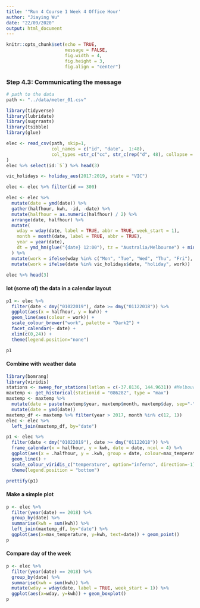 ```yaml
---
title: '"Run 4 Course 1 Week 4 Office Hour'
author: "Jiaying Wu"
date: "22/09/2020"
output: html_document
---
```


```r
knitr::opts_chunk$set(echo = TRUE,
                      message = FALSE,
                      fig.width = 4,
                      fig.height = 3,
                      fig.align = "center")
```

### Step 4.3: Communicating the message

```r
# path to the data
path <- "../data/meter_01.csv"
```

```r
library(tidyverse)
library(lubridate)
library(sugrrants)
library(tsibble)
library(glue)
```

```r
elec <- read_csv(path, skip=1,
                 col_names = c("id", "date",  1:48),
                 col_types =str_c("cc", str_c(rep("d", 48), collapse = ""), str_c(rep("-", 5), collapse = ""))
)
elec %>% select(id:`5`) %>% head(3)
```

```r
vic_holidays <- holiday_aus(2017:2019, state = "VIC")

elec <- elec %>% filter(id == 300)

elec <- elec %>%
  mutate(date = ymd(date)) %>%
  gather(halfhour, kwh, -id, -date) %>%
  mutate(halfhour = as.numeric(halfhour) / 2) %>%
  arrange(date, halfhour) %>%
  mutate(
    wday = wday(date, label = TRUE, abbr = TRUE, week_start = 1),
    month = month(date, label = TRUE, abbr = TRUE),
    year = year(date),
    dt = ymd_hm(glue("{date} 12:00"), tz = "Australia/Melbourne") + minutes(60*halfhour)
  ) %>% 
  mutate(work = ifelse(wday %in% c("Mon", "Tue", "Wed", "Thu", "Fri"), "workday", "holiday")) %>%
  mutate(work = ifelse(date %in% vic_holidays$date, "holiday", work))

elec %>% head(3)
```

#### lot (some of) the data in a calendar layout

```r
p1 <- elec %>%
  filter(date < dmy("01022019"), date >= dmy("01122018")) %>%
  ggplot(aes(x = halfhour, y = kwh)) +
  geom_line(aes(colour = work)) +
  scale_colour_brewer("work", palette = "Dark2") +
  facet_calendar(~ date) +
  xlim(c(0,24)) +
  theme(legend.position="none")

p1
```

#### Combine with weather data

```r
library(bomrang)
library(viridis)
stations <- sweep_for_stations(latlon = c(-37.8136, 144.9631)) #Melbourne lat/long is 
maxtemp <- get_historical(stationid = "086282", type = "max") 
maxtemp <- maxtemp %>%  
  mutate(date = paste(maxtemp$year, maxtemp$month, maxtemp$day, sep="-")) %>%
  mutate(date = ymd(date))
maxtemp_df <- maxtemp %>% filter(year > 2017, month %in% c(12, 1)) 
elec <- elec %>%   
  left_join(maxtemp_df, by="date") 
```

```r
p1 <- elec %>%
  filter(date < dmy("01022019"), date >= dmy("01122018")) %>%
  frame_calendar(x = halfhour, y = kwh, date = date, ncol = 4) %>%
  ggplot(aes(x = .halfhour, y = .kwh, group = date, colour=max_temperature)) +
  geom_line() +
  scale_colour_viridis_c("temperature", option="inferno", direction=-1) +
  theme(legend.position = "bottom")

prettify(p1)
```

#### Make a simple plot

```r
p <- elec %>%
  filter(year(date) == 2018) %>%
  group_by(date) %>%
  summarise(kwh = sum(kwh)) %>%
  left_join(maxtemp_df, by="date") %>%
  ggplot(aes(x=max_temperature, y=kwh, text=date)) + geom_point()
p
```

#### Compare day of the week

```r
p <- elec %>%
  filter(year(date) == 2018) %>%
  group_by(date) %>%
  summarise(kwh = sum(kwh)) %>%
  mutate(wday = wday(date, label = TRUE, week_start = 1)) %>%
  ggplot(aes(x=wday, y=kwh)) + geom_boxplot()
p
```








